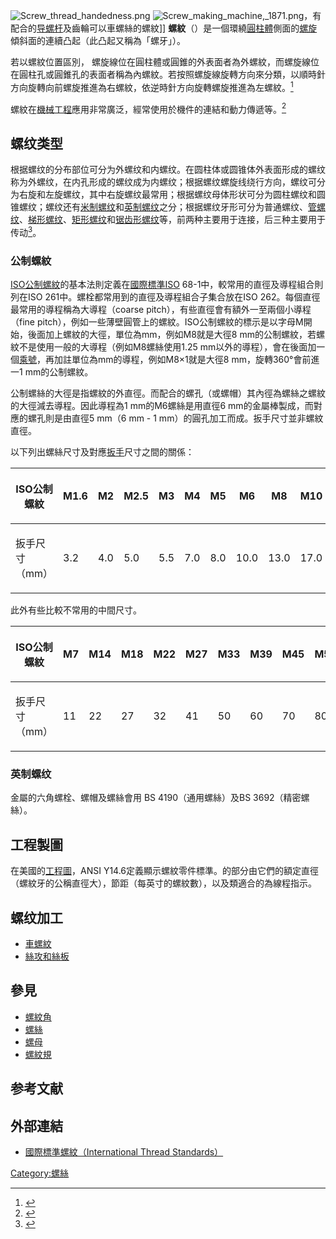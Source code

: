 [[File:Screw_thread_handedness.png|thumb]]
[[File:Screw_making_machine,_1871.png|thumb]]，有配合的[[导螺杆|导螺杆]]及齒輪可以車螺絲的螺紋]]
'''螺紋'''（{{lang|en|Screw thread}}）是一個環繞[[圓柱體|圓柱體]]側面的[[螺旋_(簡單機械)|螺旋]]傾斜面的連續凸起（此凸起又稱為「螺牙」）。

若以螺紋位置區別， 螺旋線位在圓柱體或圓錐的外表面者為外螺紋，而螺旋線位在圓柱孔或圓錐孔的表面者稱為內螺紋。若按照螺旋線旋轉方向來分類，以順時針方向旋轉向前螺旋推進為右螺紋，依逆時針方向旋轉螺旋推進為左螺紋。<ref name=量>{{cite web|title=螺紋的種類|url=http://www2.me.hwh.edu.tw/lab/e110/dmg/thread_2.htm|accessdate=2014-11-17|deadurl=yes|archiveurl=https://web.archive.org/web/20160304081656/http://www2.me.hwh.edu.tw/lab/e110/dmg/thread_2.htm|archivedate=2016-03-04|df=}}</ref>

螺紋在[[機械工程|機械工程]]應用非常廣泛，經常使用於機件的連結和動力傳遞等。<ref name=成>{{cite web|title=標准件和常用件 - 螺紋|url=http://www.cavtc.net/jpkc/site-zhitu/course/08/8-1.html|publisher=成都航空技術學院|accessdate=2014-11-17|language=zh-hans|deadurl=yes|archiveurl=https://web.archive.org/web/20081203162733/http://www.cavtc.net/jpkc/site-zhitu/course/08/8-1.html|archivedate=2008-12-03|df=}}</ref>

== 螺纹类型 ==
根据螺纹的分布部位可分为外螺纹和内螺纹。在圆柱体或圆锥体外表面形成的螺纹称为外螺纹，在内孔形成的螺纹成为内螺纹；根据螺纹螺旋线绕行方向，螺纹可分为右旋和左旋螺纹，其中右旋螺纹最常用；根据螺纹母体形状可分为圆柱螺纹和圆锥螺纹；螺纹还有[[米制螺纹|米制螺纹]]和[[英制螺纹|英制螺纹]]之分；根据螺纹牙形可分为普通螺纹、[[管螺纹|管螺纹]]、[[梯形螺纹|梯形螺纹]]、[[矩形螺纹|矩形螺纹]]和[[锯齿形螺纹|锯齿形螺纹]]等，前两种主要用于连接，后三种主要用于传动<ref>{{cite book |author1=濮良贵 |title=机械设计 |date=2013-05 |publisher=高等教育出版社 |location=北京 |page=62 |edition=第9版 |accessdate=2020-05-29}}</ref>。

===公制螺紋===
[[ISO公制螺紋|ISO公制螺紋]]的基本法則定義在[[國際標準|國際標準]]ISO 68-1中，較常用的直徑及導程組合則列在ISO 261中。螺栓都常用到的直徑及導程組合子集合放在ISO 262。每個直徑最常用的導程稱為大導程（coarse pitch），有些直徑會有額外一至兩個小導程（fine pitch），例如一些薄壁圓管上的螺紋。ISO公制螺紋的標示是以字母M開始，後面加上螺紋的大徑，單位為mm，例如M8就是大徑8 mm的公制螺紋，若螺紋不是使用一般的大導程（例如M8螺絲使用1.25 mm以外的導程），會在後面加一個[[乘號|乘號]]，再加註單位為mm的導程，例如M8×1就是大徑8 mm，旋轉360°會前進一1 mm的公制螺紋。

公制螺絲的大徑是指螺紋的外直徑。而配合的螺孔（或螺帽）其內徑為螺絲之螺紋的大徑減去導程。因此導程為1 mm的M6螺絲是用直徑6 mm的金屬棒製成，而對應的螺孔則是由直徑5 mm（6 mm - 1 mm）的圓孔加工而成。扳手尺寸並非螺紋直徑。

以下列出螺絲尺寸及對應[[扳手|扳手]]尺寸之間的關係：

{| class=wikitable style="text-align:right"
! ISO公制螺紋
|M1.6||M2||M2.5||M3||M4||M5||M6||M8||M10||M12||M16||M20||M24||M30||M36||M42||M48||M56||M64
|-
! 扳手尺寸（mm）
|3.2||4.0||5.0||5.5||7.0||8.0||10.0||13.0||17.0||19.0||24.0||30.0||36.0||46.0||55.0||65.0||75.0||85.0||95.0
|}

此外有些比較不常用的中間尺寸。

{| class=wikitable style="text-align:right"
! ISO公制螺紋
|M7||M14||M18||M22||M27||M33||M39||M45||M52||M60||M68
|-
! 扳手尺寸（mm）
|11||22||27||32||41||50||60||70||80||90||100
|}
===英制螺纹===
金屬的六角螺栓、螺帽及螺絲會用{{link-en|英國標準|British Standard}} BS 4190（通用螺絲）及BS 3692（精密螺絲）。
== 工程製圖 ==
在美國的[[工程圖|工程圖]]，ANSI Y14.6定義顯示螺紋零件標準。的部分由它們的額定直徑（螺紋牙的公稱直徑大），節距（每英寸的螺紋數），以及類適合的為線程指示。
==螺纹加工==
{{main|螺纹加工}}
*[[車螺紋|車螺紋]]
*[[絲攻和絲板|絲攻和絲板]]
== 參見 ==
{{div col|colwidth=18em}}
*[[螺紋角|螺紋角]]
*[[螺絲|螺絲]]
*[[螺母|螺母]]
*[[螺紋規|螺紋規]]
{{div col end}}

==参考文献==
{{reflist}}

==外部連結==
{{Commons category|Screw threads}}
*[http://www.gewinde-normen.de/en/index.html 國際標準螺紋（International Thread Standards）] {{Wayback|url=http://www.gewinde-normen.de/en/index.html |date=20110221235231 }}

[[Category:螺絲|Category:螺絲]]